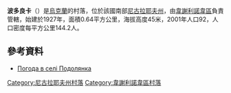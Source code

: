 {{coord|47|24|48|N|31|13|3|E|scale:100000|display=title}}

'''波多良卡'''（{{lang-uk|Подоля́нка}}）是[[烏克蘭|烏克蘭]]的村落，位於該國南部[[尼古拉耶夫州|尼古拉耶夫州]]，由[[韋謝利諾韋區|韋謝利諾韋區]]負責管轄，始建於1927年，面積0.64平方公里，海拔高度45米，2001年人口92，人口密度每平方公里144.2人。

==參考資料==
* [http://weather.in.ua/ua/nikolaevskaja/21015 Погода в селі Подолянка] {{Wayback|url=http://weather.in.ua/ua/nikolaevskaja/21015 |date=20160607022932 }}

[[Category:尼古拉耶夫州村落|Category:尼古拉耶夫州村落]]
[[Category:韋謝利諾韋區村落|Category:韋謝利諾韋區村落]]


{{Mykolaiv-geo-stub}}